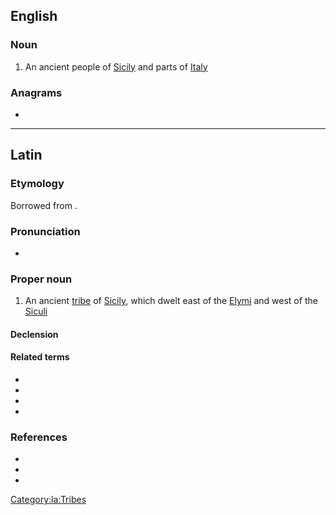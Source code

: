 {{also|sicani}}
==English==

===Noun===
{{wikipedia}}
{{en-plural noun}}

# An ancient people of [[Sicily]] and parts of [[Italy]]

===Anagrams===
* {{anagrams|en|a=aciins|Sinaic|anisic|casini}}

----

==Latin==

===Etymology===
Borrowed from {{bor|la|grc|Σῑκᾰνοί}}.

===Pronunciation===
* {{la-IPA|Sicānī}}

===Proper noun===
{{la-proper noun|Sicānī|Sicānōrum|m-p|second}}

# An ancient [[tribe]] of [[Sicily]], which dwelt east of the [[Elymi]] and west of the [[Siculi]]

====Declension====
{{la-decl-2nd|num=pl|Sicān}}

====Related terms====
* {{l|la|Sīcania}}
* {{l|la|Sīcanius}}
* {{l|la|Sīcanis}}
* {{l|la|Sicānus}}

===References===
* {{R:L&S}}
* {{R:Gaffiot}}
* {{R:Smith's Geography}}

[[Category:la:Tribes]]